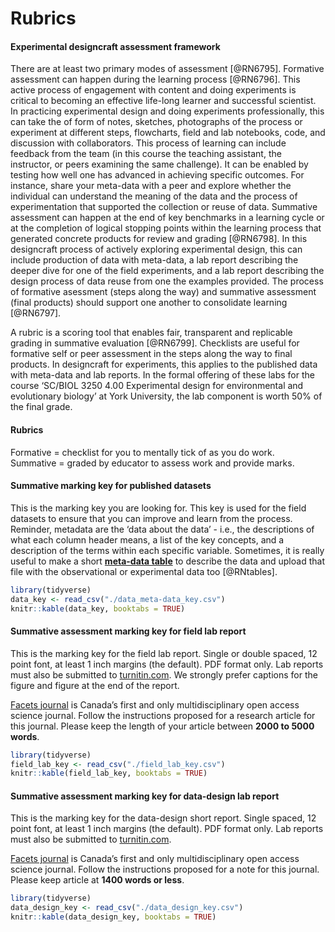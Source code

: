 # Rubrics {#rubrics}

#### Experimental designcraft assessment framework {-} 
There are at least two primary modes of assessment [@RN6795]. Formative assessment can happen during the learning process [@RN6796]. This active process of engagement with content and doing experiments is critical to becoming an effective life-long learner and successful scientist. In practicing experimental design and doing experiments professionally, this can take the of form of notes, sketches, photographs of the process or experiment at different steps, flowcharts, field and lab notebooks, code, and discussion with collaborators. This process of learning can include feedback from the team (in this course the teaching assistant, the instructor, or peers examining the same challenge). It can be enabled by testing how well one has advanced in achieving specific outcomes. For instance, share your meta-data with a peer and explore whether the individual can understand the meaning of the data and the process of experimentation that supported the collection or reuse of data. Summative assessment can happen at the end of key benchmarks in a learning cycle or at the completion of logical stopping points within the learning process that generated concrete products for review and grading [@RN6798]. In this designcraft process of actively exploring experimental design, this can include production of data with meta-data, a lab report describing the deeper dive for one of the field experiments, and a lab report describing the design process of data reuse from one the examples provided. The process of formative asessment (steps along the way) and summative assessment (final products) should support one another to consolidate learning [@RN6797].  

A rubric is a scoring tool that enables fair, transparent and replicable grading in summative evaluation [@RN6799]. Checklists are useful for formative self or peer assessment in the steps along the way to final products. In designcraft for experiments, this applies to the published data with meta-data and lab reports. In the formal offering of these labs for the course 'SC/BIOL 3250 4.00 Experimental design for environmental and evolutionary biology' at York University, the lab component is worth 50% of the final grade.

#### Rubrics {-}  
Formative = checklist for you to mentally tick of as you do work.  
Summative = graded by educator to assess work and provide marks.  


#### Summative marking key for published datasets {-} 
This is the marking key you are looking for. This  key is used for the field datasets to ensure that you can improve and learn from the process. Reminder, metadata are the 'data about the data' - i.e., the descriptions of what each column header means, a list of the key concepts, and a description of the terms within each specific variable. Sometimes, it is really useful to make a short [**meta-data table**](https://onlinelibrary.wiley.com/doi/full/10.1002/ece3.9245) to describe the data and upload that file with the observational or experimental data too [@RNtables].   

```r
library(tidyverse)
data_key <- read_csv("./data_meta-data_key.csv")
knitr::kable(data_key, booktabs = TRUE)

```

#### Summative assessment marking key for field lab report {-}  
This is the marking key for the field lab report. Single or double spaced, 12 point font, at least 1 inch margins (the default). PDF format only. Lab reports must also be submitted to [turnitin.com](https://www.turnitin.com). We strongly prefer captions for the figure and figure at the end of the report. 

[Facets journal](https://www.facetsjournal.com/for-authors/instructions-to-authors) is Canada’s first and only multidisciplinary open access science journal. Follow the instructions proposed for a research article for this journal. Please keep the length of your article between **2000 to 5000 words**.  

```r
library(tidyverse)
field_lab_key <- read_csv("./field_lab_key.csv")
knitr::kable(field_lab_key, booktabs = TRUE)

```




#### Summative assessment marking key for data-design lab report {-}  
This is the marking key for the data-design short report. Single spaced, 12 point font, at least 1 inch margins (the default). PDF format only. Lab reports must also be submitted to [turnitin.com](https://www.turnitin.com).

[Facets journal](https://www.facetsjournal.com/for-authors/instructions-to-authors) is Canada’s first and only multidisciplinary open access science journal. Follow the instructions proposed for a note for this journal. Please keep article at **1400 words or less**. 

```r
library(tidyverse)
data_design_key <- read_csv("./data_design_key.csv")
knitr::kable(data_design_key, booktabs = TRUE)

```





